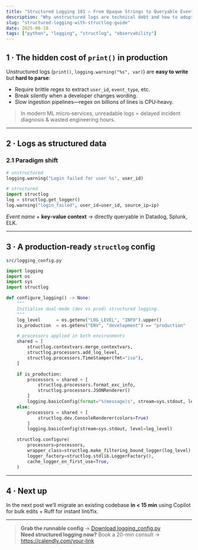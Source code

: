 ```yaml
---
title: "Structured Logging 101 – From Opaque Strings to Queryable Events"
description: "Why unstructured logs are technical debt and how to adopt structlog for machine‑readable observability in Python ML systems."
slug: "structured-logging-with-structlog-guide"
date: 2025-06-18
tags: ["python", "logging", "structlog", "observability"]
---
```


## 1 · The hidden cost of `print()` in production

Unstructured logs (`print()`, `logging.warning("%s", var)`) are **easy to write** but **hard to parse**:

* Require brittle regex to extract `user_id`, `event_type`, etc.  
* Break silently when a developer changes wording.  
* Slow ingestion pipelines—regex on billions of lines is CPU‑heavy.

> In modern ML micro‑services, unreadable logs = delayed incident diagnosis & wasted engineering hours.

---

## 2 · Logs as structured data

### 2.1 Paradigm shift

```python
# unstructured
logging.warning("Login failed for user %s", user_id)

# structured
import structlog
log = structlog.get_logger()
log.warning("login_failed", user_id=user_id, source_ip=ip)
```

*Event name* + **key‑value context** → directly queryable in Datadog, Splunk, ELK.

---

## 3 · A production‑ready `structlog` config

`src/logging_config.py`

```python
import logging
import os
import sys
import structlog

def configure_logging() -> None:
    """
    Initialise dual‑mode (dev vs prod) structured logging.
    """
    log_level      = os.getenv("LOG_LEVEL", "INFO").upper()
    is_production  = os.getenv("ENV", "development") == "production"

    # processors applied in both environments
    shared = [
        structlog.contextvars.merge_contextvars,
        structlog.processors.add_log_level,
        structlog.processors.TimeStamper(fmt="iso"),
    ]

    if is_production:
        processors = shared + [
            structlog.processors.format_exc_info,
            structlog.processors.JSONRenderer()
        ]
        logging.basicConfig(format="%(message)s", stream=sys.stdout, level=log_level)
    else:
        processors = shared + [
            structlog.dev.ConsoleRenderer(colors=True)
        ]
        logging.basicConfig(stream=sys.stdout, level=log_level)

    structlog.configure(
        processors=processors,
        wrapper_class=structlog.make_filtering_bound_logger(log_level),
        logger_factory=structlog.stdlib.LoggerFactory(),
        cache_logger_on_first_use=True,
    )
```

---

## 4 · Next up

In the next post we’ll migrate an existing codebase **in &lt; 15 min** using Copilot for bulk edits + Ruff for instant lint/fix.

---

> **Grab the runnable config** → [Download logging_config.py](https://your-download-link.com/logging_config.py)  
> **Need structured logging now?** Book a 20-min consult → https://calendly.com/your-link
